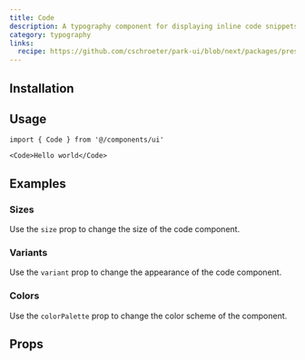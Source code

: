 ```yaml
---
title: Code
description: A typography component for displaying inline code snippets.
category: typography
links:
  recipe: https://github.com/cschroeter/park-ui/blob/next/packages/preset/src/recipes/code.ts
---
```


<ComponentExample name="basic" />

## Installation

<InstallationGuide />

## Usage

```tsx
import { Code } from '@/components/ui'
```

```tsx
<Code>Hello world</Code>
```

## Examples

### Sizes

Use the `size` prop to change the size of the code component.

<ComponentExample name="sizes" />

### Variants

Use the `variant` prop to change the appearance of the code component.

<ComponentExample name="variants" />

### Colors

Use the `colorPalette` prop to change the color scheme of the component.

<ComponentExample name="colors" />

## Props

<PropsTable />